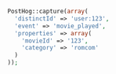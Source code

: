 ```php
PostHog::capture(array(
  'distinctId' => 'user:123',
  'event' => 'movie_played',
  'properties' => array(
    'movieId' => '123',
    'category' => 'romcom'
  )
));
```
